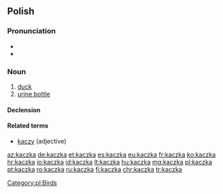 ==Polish==

===Pronunciation===
* {{audio|Pl-kaczka.ogg|audio|lang=pl}}
* {{IPA|[ˈkat͡ʂka]|lang=pl}}

===Noun===
{{pl-noun|f|dim=kaczuszka}}

# [[duck]]
# [[urine bottle]]

====Declension====
{{pl-decl-noun-ka|kacz}}

====Related terms====
* [[kaczy]] (adjective)

[[Category:pl:Birds]]

[[az:kaczka]]
[[de:kaczka]]
[[et:kaczka]]
[[es:kaczka]]
[[eu:kaczka]]
[[fr:kaczka]]
[[ko:kaczka]]
[[hr:kaczka]]
[[io:kaczka]]
[[id:kaczka]]
[[lt:kaczka]]
[[hu:kaczka]]
[[mg:kaczka]]
[[pl:kaczka]]
[[pt:kaczka]]
[[ro:kaczka]]
[[ru:kaczka]]
[[fi:kaczka]]
[[chr:kaczka]]
[[tr:kaczka]]